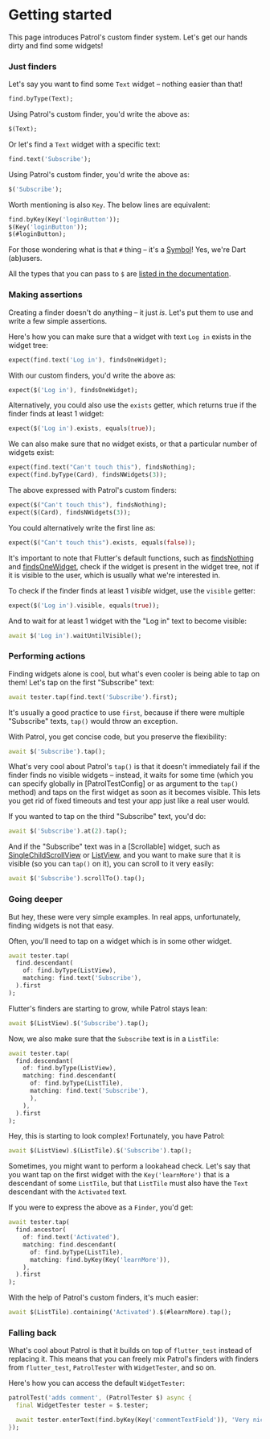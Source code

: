 # Getting started

This page introduces Patrol's custom finder system. Let's get our hands dirty
and find some widgets!

### Just finders

Let's say you want to find some `Text` widget – nothing easier than that!

```dart
find.byType(Text);
```

Using Patrol's custom finder, you'd write the above as:

```dart
$(Text);
```

Or let's find a `Text` widget with a specific text:

```dart
find.text('Subscribe');
```

Using Patrol's custom finder, you'd write the above as:

```dart
$('Subscribe');
```

Worth mentioning is also `Key`. The below lines are equivalent:

```dart
find.byKey(Key('loginButton'));
$(Key('loginButton'));
$(#loginButton);
```

For those wondering what is that `#` thing – it's a
[Symbol](https://api.dart.dev/dart-core/Symbol-class.html)! Yes, we're Dart
(ab)users.

All the types that you can pass to `$` are [listed in the documentation][doc].

### Making assertions

Creating a finder doesn't do anything – it just _is_. Let's put them to use and
write a few simple assertions.

Here's how you can make sure that a widget with text `Log in` exists in the
widget tree:

```dart
expect(find.text('Log in'), findsOneWidget);
```

With our custom finders, you'd write the above as:

```dart
expect($('Log in'), findsOneWidget);
```

Alternatively, you could also use the `exists` getter, which returns true if the
finder finds at least 1 widget:

```dart
expect($('Log in').exists, equals(true));
```

We can also make sure that no widget exists, or that a particular number of
widgets exist:

```dart
expect(find.text("Can't touch this"), findsNothing);
expect(find.byType(Card), findsNWidgets(3));
```

The above expressed with Patrol's custom finders:

```dart
expect($("Can't touch this"), findsNothing);
expect($(Card), findsNWidgets(3));
```

You could alternatively write the first line as:

```dart
expect($("Can't touch this").exists, equals(false));
```

It's important to note that Flutter's default functions, such as [findsNothing]
and [findsOneWidget], check if the widget is present in the widget tree, not if
it is visible to the user, which is usually what we're interested in.

To check if the finder finds at least 1 _visible_ widget, use the `visible`
getter:

```dart
expect($('Log in').visible, equals(true));
```

And to wait for at least 1 widget with the "Log in" text to become visible:

```dart
await $('Log in').waitUntilVisible();
```

### Performing actions

Finding widgets alone is cool, but what's even cooler is being able to tap on
them! Let's tap on the first "Subscribe" text:

```dart
await tester.tap(find.text('Subscribe').first);
```

It's usually a good practice to use `first`, because if there were multiple
"Subscribe" texts, `tap()` would throw an exception.

With Patrol, you get concise code, but you preserve the flexibility:

```dart
await $('Subscribe').tap();
```

What's very cool about Patrol's `tap()` is that it doesn't immediately fail if
the finder finds no visible widgets – instead, it waits for some time (which you
can specify globally in [PatrolTestConfig] or as argument to the `tap()` method)
and taps on the first widget as soon as it becomes visible. This lets you get
rid of fixed timeouts and test your app just like a real user would.

If you wanted to tap on the third "Subscribe" text, you'd do:

```dart
await $('Subscribe').at(2).tap();
```

And if the "Subscribe" text was in a [Scrollable] widget, such as
[SingleChildScrollView] or [ListView], and you want to make sure that it is
visible (so you can `tap()` on it), you can scroll to it very easily:

```dart
await $('Subscribe').scrollTo().tap();
```

### Going deeper

But hey, these were very simple examples. In real apps, unfortunately, finding
widgets is not that easy.

Often, you'll need to tap on a widget which is in some other widget.

```dart
await tester.tap(
  find.descendant(
    of: find.byType(ListView),
    matching: find.text('Subscribe'),
  ).first
);
```

Flutter's finders are starting to grow, while Patrol stays lean:

```dart
await $(ListView).$('Subscribe').tap();
```

Now, we also make sure that the `Subscribe` text is in a `ListTile`:

```dart
await tester.tap(
  find.descendant(
    of: find.byType(ListView),
    matching: find.descendant(
      of: find.byType(ListTile),
      matching: find.text('Subscribe'),
      ),
    ),
  ).first
);
```

Hey, this is starting to look complex! Fortunately, you have Patrol:

```dart
await $(ListView).$(ListTile).$('Subscribe').tap();
```

Sometimes, you might want to perform a lookahead check. Let's say that you want
tap on the first widget with the `Key('learnMore')` that is a descendant of some
`ListTile`, but that `ListTile` must also have the `Text` descendant with the
`Activated` text.

If you were to express the above as a `Finder`, you'd get:

```dart
await tester.tap(
  find.ancestor(
    of: find.text('Activated'),
    matching: find.descendant(
      of: find.byType(ListTile),
      matching: find.byKey(Key('learnMore')),
    ),
  ).first
);
```

With the help of Patrol's custom finders, it's much easier:

```dart
await $(ListTile).containing('Activated').$(#learnMore).tap();
```

### Falling back

What's cool about Patrol is that it builds on top of `flutter_test` instead of
replacing it. This means that you can freely mix Patrol's finders with finders
from `flutter_test`, `PatrolTester` with `WidgetTester`, and so on.

Here's how you can access the default `WidgetTester`:

```dart
patrolTest('adds comment', (PatrolTester $) async {
  final WidgetTester tester = $.tester;

  await tester.enterText(find.byKey(Key('commentTextField')), 'Very nice!');
});
```

[doc]: https://pub.dev/documentation/patrol/latest/patrol/createFinder.html
[findsnothing]: https://api.flutter.dev/flutter/flutter_test/findsNothing-constant.html
[findsonewidget]: https://api.flutter.dev/flutter/flutter_test/findsOneWidget-constant.html
[patroltesterconfig]: https://pub.dev/documentation/patrol/latest/patrol/PatrolTesterConfig-class.html
[singlechildscrollview]: https://api.flutter.dev/flutter/widgets/SingleChildScrollView-class.html
[listview]: https://api.flutter.dev/flutter/widgets/ListView-class.html
